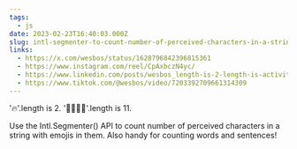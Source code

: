 ```yaml
---
tags:
  - js
date: 2023-02-23T16:40:03.000Z
slug: intl-segmenter-to-count-number-of-perceived-characters-in-a-string-with-emojis
links:
  - https://x.com/wesbos/status/1628796842396815361
  - https://www.instagram.com/reel/CpAxbczN4yc/
  - https://www.linkedin.com/posts/wesbos_length-is-2-length-is-activity-7034562787133595648-330O
  - https://www.tiktok.com/@wesbos/video/7203392709661314309
---
```


'🔥'.length is 2. '👨‍👨‍👦‍👦'.length is 11. 

Use the Intl.Segmenter() API to count number of perceived characters in a string with emojis in them. Also handy for counting words and sentences!
